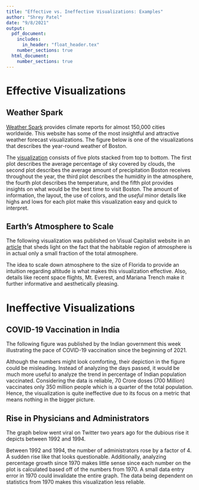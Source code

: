---
title: "Effective vs. Ineffective Visualizations: Examples"
author: "Shrey Patel"
date: "9/8/2021"
output:
  pdf_document:
    includes:  
      in_header: "float_header.tex"
    number_sections: true
  html_document: 
    number_sections: true
---

# Effective Visualizations

## Weather Spark

[Weather Spark](https://WeatherSpark.com) provides climate reports for almost 150,000 cities worldwide. This website has some of the most insightful and attractive weather forecast visualizations. The figure below is one of the visualizations that describes the year-round weather of Boston.

\begin{figure}
  \includegraphics{Boston_weather.jpg}
  \caption{Boston Weather}
\end{figure}

The [visualization](https://weatherspark.com/y/26197/Average-Weather-in-Boston-Massachusetts-United-States-Year-Round#Sections-BestTime) consists of five plots stacked from top to bottom. The first plot describes the average percentage of sky covered by clouds, the second plot describes the average amount of precipitation Boston receives throughout the year, the third plot describes the humidity in the atmosphere, the fourth plot describes the temperature, and the fifth plot provides insights on what would be the best time to visit Boston. The amount of information, the layout, the use of colors, and the *useful* minor details like highs and lows for each plot make this visualization easy and quick to interpret.

## Earth's Atmosphere to Scale

The following visualization was published on Visual Capitalist website in an [article](https://www.visualcapitalist.com/a-new-perspective-on-earths-atmosphere/) that sheds light on the fact that the habitable region of atmosphere is in actual only a small fraction of the total atmosphere. 

\begin{figure}
  \includegraphics{earth_atmosphere.jpg}
  \caption{Earth's Atmosphere}
\end{figure}

The idea to scale down atmosphere to the size of Florida to provide an intuition regarding altitude is what makes this visualization effective. Also, details like recent space flights, Mt. Everest, and Mariana Trench make it further informative and aesthetically pleasing.


# Ineffective Visualizations

## COVID-19 Vaccination in India

The following figure was published by the Indian government this week illustrating the pace of COVID-19 vaccination since the beginning of 2021.

\begin{figure}
  \includegraphics{India_vaccination.jpg}
  \caption{Vaccination Trend in India}
\end{figure}

Although the numbers might look comforting, their depiction in the figure could be misleading. Instead of analyzing the days passed, it would be much more useful to analyze the trend in percentage of Indian population vaccinated. Considering the data is reliable, 70 Crore doses (700 Million) vaccinates only 350 million people which is a quarter of the total population. Hence, the visualization is quite ineffective due to its focus on a metric that means nothing in the bigger picture.

## Rise in Physicians and Administrators

The graph below went viral on Twitter two years ago for the dubious rise it depicts between 1992 and 1994.

\begin{figure}
  \includegraphics{physicians_administrators_growth.jpg}
  \caption{Growth in Physicians and Administrators}
\end{figure}

Between 1992 and 1994, the number of administrators rose by a factor of 4. A sudden rise like that looks questionable. Additionally, analyzing percentage growth since 1970 makes little sense since each number on the plot is calculated based off of the numbers from 1970. A small data entry error in 1970 could invalidate the entire graph. The data being dependent on statistics from 1970 makes this visualization less reliable.